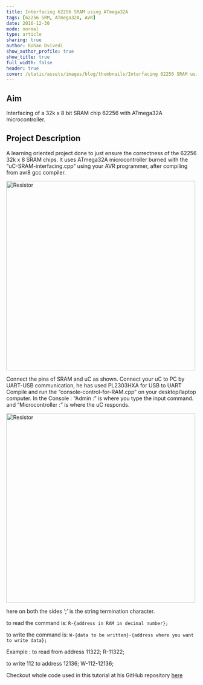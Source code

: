```yaml
---
title: Interfacing 62256 SRAM using ATmega32A
tags: [62256 SRM, ATmega32A, AVR]
date: 2016-12-30
mode: normal
type: article
sharing: true
author: Rohan Dvivedi
show_author_profile: true
show_title: true
full_width: false
header: true
cover: /static/assets/images/blog/thumbnails/Interfacing 62256 SRAM using ATmega32A.png
---
```


## Aim

Interfacing of a 32k x 8 bit SRAM chip 62256 with ATmega32A microcontroller.

## Project Description

A learning oriented project done to just ensure the correctness of the 62256 32k x 8 SRAM chips. It uses ATmega32A microcontroller burned with the “uC-SRAM-interfacing.cpp” using your AVR programmer, after compiling from avr8 gcc compiler.

<Image
  src="/static/assets/images/blog/thumbnails/Interfacing 62256 SRAM using ATmega32A.png"
  alt="Resistor"
  width="500"
  height="500"
/>

Connect the pins of SRAM and uC as shown. Connect your uC to PC by UART-USB communication, he has used PL2303HXA for USB to UART Compile and run the “console-control-for-RAM.cpp” on your desktop/laptop computer. In the Console : “Admin :” is where you type the input command. and “Microcontroller :” is where the uC responds.

<Image
  src="/static/assets/images/blog/Interfacing-SRAM/1.png"
  alt="Resistor"
  width="500"
  height="500"
/>

here on both the sides ‘;’ is the string termination character.

to read the command is: `R-{address in RAM in decimal number};`

to write the command is: `W-{data to be written}-{address where you want to write data};`

Example : to read from address 11322; R-11322;

to write 112 to address 12136; W-112-12136;

Checkout whole code used in this tutorial at his GitHub repository [here](https://github.com/RohanVDvivedi/Interfacing-62256-32Kx8bit-SRAM-using-ATmega32A)

<EmbedItem url="https://www.youtube.com/embed/psKOW52DNus" />
